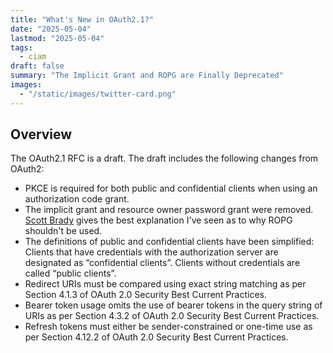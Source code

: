 ```yaml
---
title: "What's New in OAuth2.1?"
date: "2025-05-04"
lastmod: "2025-05-04"
tags:
  - ciam
draft: false
summary: "The Implicit Grant and ROPG are Finally Deprecated"
images:
  - "/static/images/twitter-card.png"
---
```


## Overview

The OAuth2.1 RFC is a draft. The draft includes the following changes from OAuth2:

- PKCE is required for both public and confidential clients when using an authorization code grant.  
- The implicit grant and resource owner password grant were removed. [Scott Brady](https://www.scottbrady.io/oauth/why-the-resource-owner-password-credentials-grant-type-is-not-authentication-nor-suitable-for-modern-applications) gives the best explanation I've seen as to why ROPG shouldn't be used. 
- The definitions of public and confidential clients have been simplified: Clients that have credentials with the authorization server are designated as “confidential clients”. Clients without credentials are called “public clients”.  
- Redirect URIs must be compared using exact string matching as per Section 4.1.3 of OAuth 2.0 Security Best Current Practices.  
- Bearer token usage omits the use of bearer tokens in the query string of URIs as per Section 4.3.2 of OAuth 2.0 Security Best Current Practices.  
- Refresh tokens must either be sender-constrained or one-time use as per Section 4.12.2 of OAuth 2.0 Security Best Current Practices.
